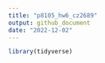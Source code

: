 ```yaml
---
title: "p8105_hw6_cz2689"
output: github_document
date: "2022-12-02"
---
```


```r
library(tidyverse)
```

